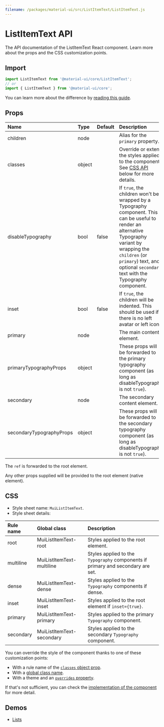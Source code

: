 ```yaml
---
filename: /packages/material-ui/src/ListItemText/ListItemText.js
---
```



<!--- This documentation is automatically generated, do not try to edit it. -->

# ListItemText API

<p className="description">The API documentation of the ListItemText React component. Learn more about the props and the CSS customization points.</p>

## Import

```js
import ListItemText from '@material-ui/core/ListItemText';
// or
import { ListItemText } from '@material-ui/core';
```

You can learn more about the difference by [reading this guide](/guides/minimizing-bundle-size/).



## Props

| Name | Type | Default | Description |
|:-----|:-----|:--------|:------------|
| <span className="prop-name">children</span> | <span className="prop-type">node</span> |  | Alias for the `primary` property. |
| <span className="prop-name">classes</span> | <span className="prop-type">object</span> |  | Override or extend the styles applied to the component. See [CSS API](#css) below for more details. |
| <span className="prop-name">disableTypography</span> | <span className="prop-type">bool</span> | <span className="prop-default">false</span> | If `true`, the children won't be wrapped by a Typography component. This can be useful to render an alternative Typography variant by wrapping the `children` (or `primary`) text, and optional `secondary` text with the Typography component. |
| <span className="prop-name">inset</span> | <span className="prop-type">bool</span> | <span className="prop-default">false</span> | If `true`, the children will be indented. This should be used if there is no left avatar or left icon. |
| <span className="prop-name">primary</span> | <span className="prop-type">node</span> |  | The main content element. |
| <span className="prop-name">primaryTypographyProps</span> | <span className="prop-type">object</span> |  | These props will be forwarded to the primary typography component (as long as disableTypography is not `true`). |
| <span className="prop-name">secondary</span> | <span className="prop-type">node</span> |  | The secondary content element. |
| <span className="prop-name">secondaryTypographyProps</span> | <span className="prop-type">object</span> |  | These props will be forwarded to the secondary typography component (as long as disableTypography is not `true`). |

The `ref` is forwarded to the root element.

Any other props supplied will be provided to the root element (native element).

## CSS

- Style sheet name: `MuiListItemText`.
- Style sheet details:

| Rule name | Global class | Description |
|:-----|:-------------|:------------|
| <span className="prop-name">root</span> | <span className="prop-name">MuiListItemText-root</span> | Styles applied to the root element.
| <span className="prop-name">multiline</span> | <span className="prop-name">MuiListItemText-multiline</span> | Styles applied to the `Typography` components if primary and secondary are set.
| <span className="prop-name">dense</span> | <span className="prop-name">MuiListItemText-dense</span> | Styles applied to the `Typography` components if dense.
| <span className="prop-name">inset</span> | <span className="prop-name">MuiListItemText-inset</span> | Styles applied to the root element if `inset={true}`.
| <span className="prop-name">primary</span> | <span className="prop-name">MuiListItemText-primary</span> | Styles applied to the primary `Typography` component.
| <span className="prop-name">secondary</span> | <span className="prop-name">MuiListItemText-secondary</span> | Styles applied to the secondary `Typography` component.

You can override the style of the component thanks to one of these customization points:

- With a rule name of the [`classes` object prop](/customization/components/#overriding-styles-with-classes).
- With a [global class name](/customization/components/#overriding-styles-with-global-class-names).
- With a theme and an [`overrides` property](/customization/globals/#css).

If that's not sufficient, you can check the [implementation of the component](https://github.com/mui-org/material-ui/blob/master/packages/material-ui/src/ListItemText/ListItemText.js) for more detail.

## Demos

- [Lists](/components/lists/)


